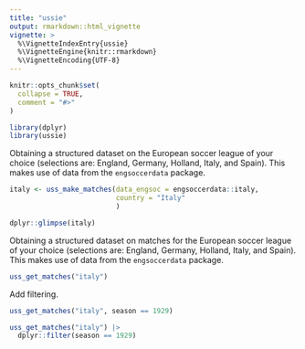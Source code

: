 ```yaml
---
title: "ussie"
output: rmarkdown::html_vignette
vignette: >
  %\VignetteIndexEntry{ussie}
  %\VignetteEngine{knitr::rmarkdown}
  %\VignetteEncoding{UTF-8}
---
```


```r
knitr::opts_chunk$set(
  collapse = TRUE,
  comment = "#>"
)
```

```r
library(dplyr)
library(ussie)
```

Obtaining a structured dataset on the European soccer league of your choice 
(selections are: England, Germany, Holland, Italy, and Spain). This makes use 
of data from the `engsoccerdata` package.
```r

italy <- uss_make_matches(data_engsoc = engsoccerdata::italy,
                          country = "Italy"
                          )

dplyr::glimpse(italy)

```


Obtaining a structured dataset on matches for the European soccer league of 
your choice (selections are: England, Germany, Holland, Italy, and Spain). 
This makes use of data from the `engsoccerdata` package.
```r

uss_get_matches("italy")

```


Add filtering.
```r

uss_get_matches("italy", season == 1929)

uss_get_matches("italy") |>
  dplyr::filter(season == 1929)

```

